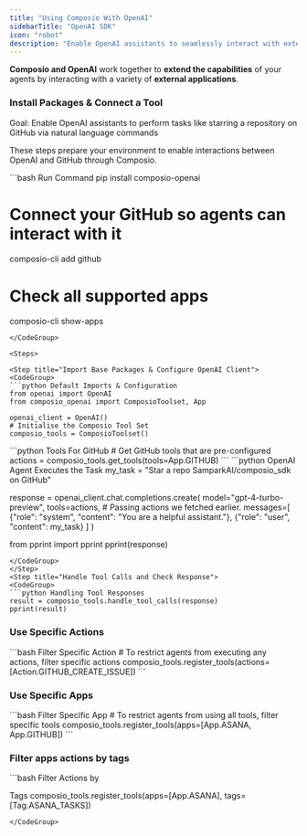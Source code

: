 ```yaml
---
title: "Using Composio With OpenAI"
sidebarTitle: "OpenAI SDK"
icon: "robot"
description: "Enable OpenAI assistants to seamlessly interact with external apps via Composio for enhanced functionality"
---
```


**Composio and OpenAI** work together to **extend the capabilities** of your agents by interacting with a variety of **external applications**.

### Install Packages & Connect a Tool

<Tip>Goal: Enable OpenAI assistants to perform tasks like starring a repository on GitHub via natural language commands</Tip>

These steps prepare your environment to enable interactions between OpenAI and GitHub through Composio.

<CodeGroup>
  ```bash Run Command 
  pip install composio-openai

  # Connect your GitHub so agents can interact with it
  composio-cli add github 

  # Check all supported apps 
  composio-cli show-apps
  ```
</CodeGroup>

<Steps>

<Step title="Import Base Packages & Configure OpenAI Client">
<CodeGroup>
```python Default Imports & Configuration
from openai import OpenAI
from composio_openai import ComposioToolset, App

openai_client = OpenAI()
# Initialise the Composio Tool Set
composio_tools = ComposioToolset()
```
</CodeGroup>
</Step>
<Step title="Fetch All GitHub Tools via Composio">
<CodeGroup>
```python Tools For GitHub
# Get GitHub tools that are pre-configured
actions = composio_tools.get_tools(tools=App.GITHUB)
```
</CodeGroup>
</Step>
<Step title="Execute the Task via OpenAI Agent"> 
<CodeGroup>
```python OpenAI Agent Executes the Task
my_task = "Star a repo SamparkAI/composio_sdk on GitHub"

response = openai_client.chat.completions.create(
    model="gpt-4-turbo-preview",
    tools=actions, # Passing actions we fetched earlier.
    messages=[
        {"role": "system", "content": "You are a helpful assistant."},
        {"role": "user", "content": my_task}
    ]
)

from pprint import pprint
pprint(response)
```
</CodeGroup>
</Step>
<Step title="Handle Tool Calls and Check Response">
<CodeGroup>
```python Handling Tool Responses
result = composio_tools.handle_tool_calls(response)
pprint(result)
```

</CodeGroup>
</Step>
</Steps>

### Use Specific Actions
<CodeGroup>
```bash Filter Specific Action
# To restrict agents from executing any actions, filter specific actions
composio_tools.register_tools(actions=[Action.GITHUB_CREATE_ISSUE])
```
</CodeGroup>

### Use Specific Apps

<CodeGroup>
  ```bash Filter Specific App
  # To restrict agents from using all tools, filter specific tools
  composio_tools.register_tools(apps=[App.ASANA, App.GITHUB])
  ```
</CodeGroup>

### Filter apps actions by tags

<CodeGroup>
  ```bash Filter Actions by

Tags
composio_tools.register_tools(apps=[App.ASANA], tags=[Tag.ASANA_TASKS])
  ```
</CodeGroup>
